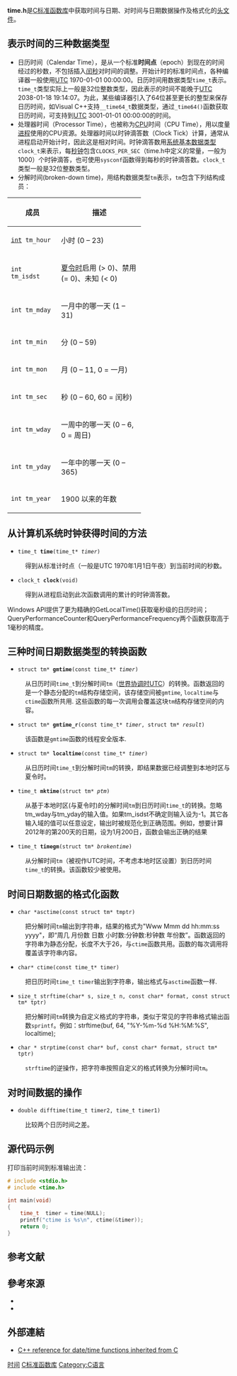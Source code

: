 {{noteTA
| G1=IT
}}
{{C_Standard_library}} <!-- to edit this template go to [[template:C_Standard_library|template:C Standard library]] -->
{{lowercase|title=time.h}}
'''time.h'''是[[C标准函数库|C标准函数库]]中获取时间与日期、对时间与日期数据操作及格式化的[[头文件|头文件]]。

== 表示时间的三种数据类型 ==

* 日历时间（Calendar Time），是从一个标准'''时间点'''（epoch）到现在的时间经过的秒数，不包括插入[[闰秒|闰秒]]对时间的调整。开始计时的标准时间点，各种编译器一般使用[[协调世界时|UTC]] 1970-01-01 00:00:00。日历时间用数据类型<code>time_t</code>表示。{{R|APUE|page=20}}<code>time_t</code>类型实际上一般是32位整数类型，因此表示的时间不能晚于[[协调世界时|UTC]] 2038-01-18 19:14:07。为此，某些编译器引入了64位甚至更长的整型来保存日历时间，如Visual C++支持<code>__time64_t</code>数据类型，通过<code>_time64()</code>函数获取日历时间，可支持到[[协调世界时|UTC]] 3001-01-01 00:00:00的时间。
* 处理器时间（Processor Time），也被称为[[CPU|CPU]]时间（CPU Time），用以度量[[进程|进程]]使用的CPU资源。处理器时间以时钟滴答数（Clock Tick）计算，通常从进程启动开始计时，因此这是相对时间。时钟滴答数用[[系统基本数据类型|系统基本数据类型]]<code>clock_t</code>来表示，每[[秒钟|秒钟]]包含<code>CLOCKS_PER_SEC</code>（time.h中定义的常量，一般为1000）个时钟滴答，也可使用<code>sysconf</code>函数得到每秒的时钟滴答数。<code>clock_t</code>类型一般是32位整数类型。{{R|APUE|page=20}}
* 分解时间(broken-down time)，用结构数据类型<code>tm</code>表示，<code>tm</code>包含下列结构成员：

{| class="wikitable" width="60%"
|-
! width=25%|成员 || 描述
|-
| <code>[[整数_(计算机科学)|int]] tm_hour</code> || 小时 (0 – 23)
|-
| <code>int tm_isdst</code> || [[夏令时|夏令时]]启用 (> 0)、禁用 (= 0)、未知 (< 0)
|-
| <code>int tm_mday</code> || 一月中的哪一天 (1 – 31)
|-
| <code>int tm_min</code> || 分 (0 – 59)
|-
| <code>int tm_mon</code> || 月 (0 – 11, 0 = 一月)
|-
| <code>int tm_sec</code> || 秒 (0 – 60, 60 = 闰秒)
|-
| <code>int tm_wday</code> || 一周中的哪一天 (0 – 6, 0 = 周日)
|-
| <code>int tm_yday</code> || 一年中的哪一天 (0 – 365)
|-
| <code>int tm_year</code> || 1900 以来的年数
|}

== 从计算机系统时钟获得时间的方法 ==

* <code>time_t '''time'''(time_t* ''timer'')</code>
: 得到从标准计时点（一般是UTC 1970年1月1日午夜）到当前时间的秒数。
* <code>clock_t '''clock'''(void)</code>
: 得到从进程启动到此次函数调用的累计的时钟滴答数。

Windows API提供了更为精确的GetLocalTime()获取毫秒级的日历时间；QueryPerformanceCounter和QueryPerformanceFrequency两个函数获取高于1毫秒的精度。

== 三种时间日期数据类型的转换函数 ==

* <code>struct tm* '''gmtime'''(const time_t* ''timer'')</code>
: 从日历时间<code>time_t</code>到分解时间<code>tm</code>（[[世界协调时|世界协调时]]UTC）的转换。函数返回的是一个静态分配的<code>tm</code>结构存储空间，该存储空间被<code>gmtime</code>, <code>localtime</code>与<code>ctime</code>函数所共用. 这些函数的每一次调用会覆盖这块<code>tm</code>结构存储空间的内容。
* <code>struct tm* '''gmtime_r'''(const time_t* ''timer'', struct tm* ''result'')</code>
: 该函数是<code>gmtime</code>函数的线程安全版本.
* <code>struct tm* '''localtime'''(const time_t* ''timer'')</code>
: 从日历时间<code>time_t</code>到分解时间<code>tm</code>的转换，即结果数据已经调整到本地时区与夏令时。
* <code>time_t '''mktime'''(struct tm* ''ptm'')</code>
: 从基于本地时区(与夏令时)的分解时间<code>tm</code>到日历时间<code>time_t</code>的转换。忽略tm_wday与tm_yday的输入值。如果tm_isdst不确定则输入设为-1。其它各输入域的值可以任意设定，输出时被规范化到正确范围。例如，想要计算2012年的第200天的日期，设为1月200日，函数会输出正确的结果
* <code>time_t '''timegm'''(struct tm* ''brokentime'')</code>
: 从分解时间<code>tm</code>（被视作UTC时间，不考虑本地时区设置）到日历时间<code>time_t</code>的转换。该函数较少被使用。

== 时间日期数据的格式化函数 ==

* <code>char *asctime(const struct tm* tmptr)</code>
: 把分解时间<code>tm</code>输出到字符串，结果的格式为"Www Mmm dd hh:mm:ss yyyy"，即“周几 月份数 日数 小时数:分钟数:秒钟数 年份数”。函数返回的字符串为静态分配，长度不大于26，与<code>ctime</code>函数共用。函数的每次调用将覆盖该字符串内容。
* <code>char* ctime(const time_t* timer)</code>
: 把日历时间<code>time_t timer</code>输出到字符串，输出格式与<code>asctime</code>函数一样.
* <code>size_t strftime(char* s, size_t n, const char* format, const struct tm* tptr)</code>
: 把分解时间<code>tm</code>转换为自定义格式的字符串，类似于常见的字符串格式输出函数<code>sprintf</code>。例如：strftime(buf, 64, "%Y-%m-%d %H:%M:%S", localtime);
* <code>char * strptime(const char* buf, const char* format, struct tm* tptr)</code>
: <code>strftime</code>的逆操作，把字符串按照自定义的格式转换为分解时间<code>tm</code>。

== 对时间数据的操作 ==

* <code>double difftime(time_t timer2, time_t timer1)</code>
: 比较两个日历时间之差。

== 源代码示例 ==

打印当前时间到标准输出流：
<syntaxhighlight lang="c">
# include <stdio.h>
# include <time.h>

int main(void)
{
    time_t  timer = time(NULL);
    printf("ctime is %s\n", ctime(&timer));
    return 0;
}
</syntaxhighlight>

== 参考文献 ==
{{Reflist|refs=
<ref name = "APUE">{{citation|last1=Stevens|first1=W. Richard|last2=Rago|first2=Stephen A.|title=''Advanced Programming in the UNIX Environment''|edition=3rd.|url=http://www.apuebook.com|location=United States of America|publisher=[[Pearson_Education|Pearson Education]], Inc.|year=2013|isbn=978-0-321-63773-4|language=en|accessdate=2021-02-09|archive-date=2014-03-15|archive-url=https://web.archive.org/web/20140315222243/http://www.apuebook.com/|dead-url=no}}</ref>
}}

== 參考來源 ==
* {{cite book |date=2001-07-06 |title=The GNU C Library Reference Manual |chapter=Calendar Time |url=http://www.gnu.org/software/libc/manual/html_node/Calendar-Time.html |accessdate=2007-04-03 |archive-date=2007-03-28 |archive-url=https://web.archive.org/web/20070328204505/http://www.gnu.org/software/libc/manual/html_node/Calendar-Time.html |dead-url=no }}
* {{cite book |date=2008-12-09 |title=The Open Group Base Specifications |chapter=gmtime |url=http://www.opengroup.org/onlinepubs/009695399/functions/gmtime.html |access-date=2011-07-01 |archive-date=2010-12-08 |archive-url=https://web.archive.org/web/20101208080611/http://www.opengroup.org/onlinepubs/009695399/functions/gmtime.html |dead-url=no }}

== 外部連結 ==
* [http://en.cppreference.com/w/cpp/chrono/c C++ reference for date/time functions inherited from C]{{Wayback|url=http://en.cppreference.com/w/cpp/chrono/c |date=20110625152710 }}

{{CProLang}}
[[Category:时间|时间]]
[[Category:C标准函数库|C标准函数库]]
[[Category:C语言|Category:C语言]]